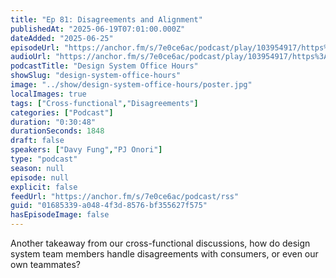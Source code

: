 ```yaml
---
title: "Ep 81: Disagreements and Alignment"
publishedAt: "2025-06-19T07:01:00.000Z"
dateAdded: "2025-06-25"
episodeUrl: "https://anchor.fm/s/7e0ce6ac/podcast/play/103954917/https%3A%2F%2Fd3ctxlq1ktw2nl.cloudfront.net%2Fstaging%2F2025-5-10%2F860b02d0-3942-a3a2-d287-717c6826d9b3.mp3"
audioUrl: "https://anchor.fm/s/7e0ce6ac/podcast/play/103954917/https%3A%2F%2Fd3ctxlq1ktw2nl.cloudfront.net%2Fstaging%2F2025-5-10%2F860b02d0-3942-a3a2-d287-717c6826d9b3.mp3"
podcastTitle: "Design System Office Hours"
showSlug: "design-system-office-hours"
image: "../show/design-system-office-hours/poster.jpg"
localImages: true
tags: ["Cross-functional","Disagreements"]
categories: ["Podcast"]
duration: "0:30:48"
durationSeconds: 1848
draft: false
speakers: ["Davy Fung","PJ Onori"]
type: "podcast"
season: null
episode: null
explicit: false
feedUrl: "https://anchor.fm/s/7e0ce6ac/podcast/rss"
guid: "01685339-a048-4f3d-8576-bf355627f575"
hasEpisodeImage: false
---
```

Another takeaway from our cross-functional discussions, how do design system team members handle disagreements with consumers, or even our own teammates?
